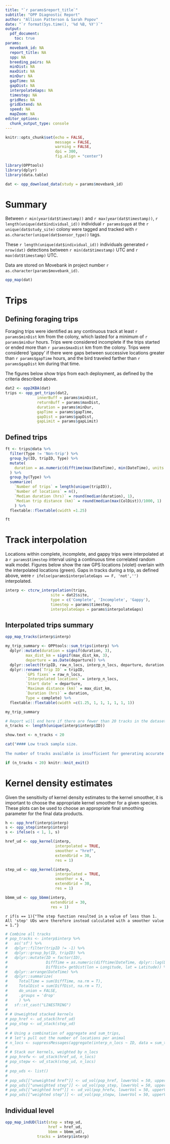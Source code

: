 ```yaml
---
title: "`r params$report_title`"
subtitle: "OPP Diagnostic Report"
author: "Allison Patterson & Sarah Popov"
date: "`r format(Sys.time(), '%d %B, %Y')`"
output: 
  pdf_document:
    toc: true
params:
  movebank_id: NA
  report_title: NA
  spp: NA
  breeding_pairs: NA
  minDist: NA
  maxDist: NA
  minDur: NA
  gapTime: NA
  gapDist: NA
  interpolateGaps: NA
  timestep: NA
  gridRes: NA
  gridExtend: NA
  speed: NA
  mapZoom: NA
editor_options: 
  chunk_output_type: console
---
```


```r
knitr::opts_chunk$set(echo = FALSE,
                      message = FALSE,
                      warning = FALSE,
                      dpi = 300,
                      fig.align = "center")

library(OPPtools)
library(dplyr)
library(data.table)

dat <- opp_download_data(study = params$movebank_id)
```

\newpage

# Summary

Between `r min(year(dat$timestamp))` and `r max(year(dat$timestamp))`, `r length(unique(dat$individual_id))` individual `r params$spp`s at the `r unique(dat$study_site)` colony were tagged and tracked with `r as.character(unique(dat$sensor_type))` tags.

These `r length(unique(dat$individual_id))` individuals generated `r nrow(dat)` detections between `r min(dat$timestamp)` UTC and `r max(dat$timestamp)` UTC.

Data are stored on Movebank in project number `r as.character(params$movebank_id)`.

```r
opp_map(dat)
```

# Trips

## Defining foraging trips

Foraging trips were identified as any continuous track at least `r params$minDist` km from the colony, which lasted for a minimum of `r params$minDur` hours. Trips were considered incomplete if the trips started or ended more than `r params$maxDist` km from the colony. Trips were considered 'gappy' if there were gaps between successive locations greater than `r params$gapTime` hours, and the bird traveled farther than `r params$gapDist` km during that time. 

The figures below show trips from each deployment, as defined by the criteria described above.

```r
dat2 <- opp2KBA(dat)
trips <- opp_get_trips(dat2,
              innerBuff = params$minDist,
              returnBuff = params$maxDist,
              duration = params$minDur,
              gapTime = params$gapTime,
              gapDist = params$gapDist,
              gapLimit = params$gapLimit)
```

## Defined trips

```r
ft <- trips@data %>%
  filter(Type != 'Non-trip') %>%
  group_by(ID, tripID, Type) %>%
  mutate(
    duration = as.numeric(difftime(max(DateTime), min(DateTime), units = 'hours'))
  ) %>%
  group_by(Type) %>%
  summarize(
    `Number of trips` = length(unique(tripID)),
    `Number of locations` = n(),
    `Median duration (hrs)` = round(median(duration), 1),
    `Median trip distance (km)` = round(median(max(ColDist))/1000, 1)
    ) %>%
  flextable::flextable(cwidth =1.25)

ft
```

\newpage
# Track interpolation

Locations within complete, incomplete, and gappy trips were interpolated at a `r params$timestep` interval using a continuous time correlated random walk model. Figures below show the raw GPS locations (violet) overlain with the interpolated locations (green). Gaps in tracks during a trip, as defined above, were `r ifelse(params$interpolateGaps == F, 'not','')` interpolated.

```r
interp <- ctcrw_interpolation(trips,
                    site = dat2$site,
                    type = c('Complete', 'Incomplete', 'Gappy'),
                    timestep = params$timestep,
                    interpolateGaps = params$interpolateGaps)
```

## Interpolated trips summary

```r
opp_map_tracks(interp$interp)
```

```r
my_trip_summary <- OPPtools::sum_trips(interp) %>% 
  dplyr::mutate(duration = signif(duration, 3),
         max_dist_km = signif(max_dist_km, 3),
         departure = as.Date(departure)) %>% 
  dplyr::select(tripID, raw_n_locs, interp_n_locs, departure, duration, max_dist_km, complete) %>% 
  dplyr::rename(`Trip ID` = tripID,
         `GPS fixes` = raw_n_locs,
         `Interpolated locations` = interp_n_locs,
         `Start date` = departure,
         `Maximum distance (km)` = max_dist_km,
         `Duration (hrs)` = duration,
         Type = complete) %>% 
  flextable::flextable(cwidth =c(1.25, 1, 1, 1, 1, 1, 1)) 

my_trip_summary
```

```r
# Report will end here if there are fewer than 20 tracks in the dataset
n_tracks <- length(unique(interp$interp$ID))

show.text <- n_tracks < 20
```

```r
cat("#### Low track sample size.
    
The number of tracks available is insufficient for generating accurate kernel density estimates.")
```

```r
if (n_tracks < 20) knitr::knit_exit()
```

# Kernel density estimates

Given the sensitivity of kernel density estimates to the kernel smoother, it is important to choose the appropriate kernel smoother for a given species. These plots can be used to choose an appropriate final smoothing parameter for the final data products.

```r
h <- opp_href(interp$interp)
s <- opp_step(interp$interp)
s <- ifelse(s < 1, 1, s)

href_ud <- opp_kernel(interp,
                      interpolated = TRUE,
                      smoother = "href",
                      extendGrid = 30,
                      res = 1)

step_ud <- opp_kernel(interp,
                      interpolated = TRUE,
                      smoother = s,
                      extendGrid = 30,
                      res = 1)

bbmm_ud <- opp_bbmm(interp,
                    extendGrid = 30,
                    res = 1)
```

`r if(s == 1){"The step function resulted in a value of less than 1. All 'step' UDs were therefore instead calculated with a smoother value = 1."}`

<!--## Population level-->

```r
# Combine all tracks
# pop_tracks <- interp$interp %>%
#   as('sf') %>%
#   dplyr::filter(tripID != -1) %>%
#   dplyr::group_by(ID, tripID) %>%
#   dplyr::mutate(ID = factor(ID),
#                 DiffTime = as.numeric(difftime(DateTime, dplyr::lag(DateTime), units = 'hour')),
#                 DiffDist= getDist(lon = Longitude, lat = Latitude)) %>%
#   dplyr::arrange(DateTime) %>%
#   dplyr::summarize(
#     TotalTime = sum(DiffTime, na.rm = T),
#     TotalDist = sum(DiffDist, na.rm = T),
#     do_union = FALSE,
#     .groups = 'drop'
#     ) %>%
#   sf::st_cast("LINESTRING")
# 
# # Unweighted stacked kernels
# pop_href <- ud_stack(href_ud)
# pop_step <- ud_stack(step_ud)
# 
# # Using a combination of aggregate and sum_trips, 
# # let's pull out the number of locations per animal
# n_locs <- suppressMessages(aggregate(interp_n_locs ~ ID, data = sum_trips(interp), sum)[[2]])
# 
# # Stack our kernels, weighted by n_locs
# pop_hrefw <- ud_stack(href_ud, n_locs)
# pop_stepw <- ud_stack(step_ud, n_locs)
# 
# pop_uds <- list()
# 
# pop_uds[["unweighted href"]] <- ud_vol(pop_href, lowerVol = 50, upperVol = 95)
# pop_uds[["unweighted step"]] <- ud_vol(pop_step, lowerVol = 50, upperVol = 95)
# pop_uds[["weighted href"]] <- ud_vol(pop_hrefw, lowerVol = 50, upperVol = 95)
# pop_uds[["weighted step"]] <- ud_vol(pop_stepw, lowerVol = 50, upperVol = 95)
```

## Individual level

```r
opp_map_indUD(list(step = step_ud,
                   href = href_ud,
                   bbmm = bbmm_ud),
              tracks = interp$interp)
```
